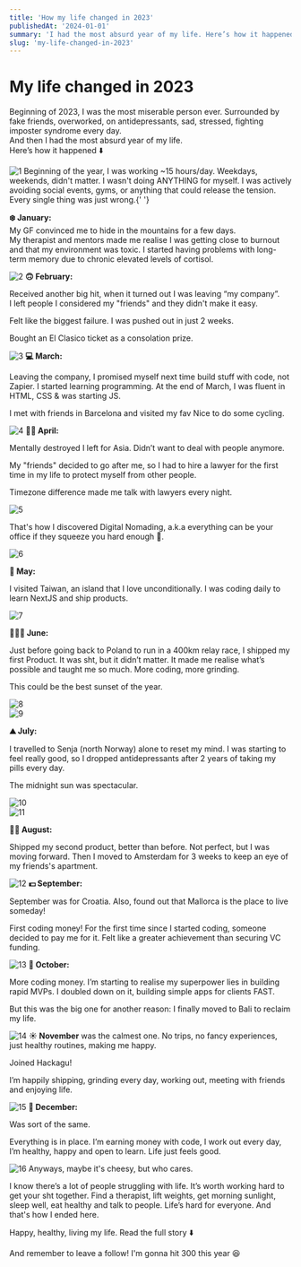 ```yaml
---
title: 'How my life changed in 2023'
publishedAt: '2024-01-01'
summary: 'I had the most absurd year of my life. Here’s how it happened.'
slug: 'my-life-changed-in-2023'
---
```


# My life changed in 2023

Beginning of 2023, I was the most miserable person ever. Surrounded by fake friends, overworked, on antidepressants, sad, stressed, fighting imposter syndrome every day.  
And then I had the most absurd year of my life.  
Here’s how it happened ⬇️

<Image
  src="/content/writing/my-life-changed-in-2023/1.jpeg"
  alt="1"
  width={600}
  height={600}
/>
Beginning of the year, I was working ~15 hours/day. Weekdays, weekends, didn't matter. I wasn't doing ANYTHING for myself. I was actively avoiding social
events, gyms, or anything that could release the tension. Every single thing was just wrong.{' '}

**❄️ January:**  
My GF convinced me to hide in the mountains for a few days.  
My therapist and mentors made me realise I was getting close to burnout and that my environment was toxic. I started having problems with long-term memory due to chronic elevated levels of cortisol.

<Image
  src="/content/writing/my-life-changed-in-2023/2.jpeg"
  alt="2"
  width={600}
  height={600}
/>
**🙃 February:**

Received another big hit, when it turned out I was leaving “my company”.  
I left people I considered my "friends" and they didn't make it easy.

Felt like the biggest failure. I was pushed out in just 2 weeks.

Bought an El Clasico ticket as a consolation prize.

<Image
  src="/content/writing/my-life-changed-in-2023/3.jpeg"
  alt="3"
  width={600}
  height={600}
/>
**💻 March:**

Leaving the company, I promised myself next time build stuff with code, not Zapier. I started learning programming. At the end of March, I was fluent in HTML, CSS & was starting JS.

I met with friends in Barcelona and visited my fav Nice to do some cycling.

<Image
  src="/content/writing/my-life-changed-in-2023/4.jpeg"
  alt="4"
  width={600}
  height={600}
/>
**👨‍⚖️ April:**

Mentally destroyed I left for Asia. Didn’t want to deal with people anymore.

My "friends" decided to go after me, so I had to hire a lawyer for the first time in my life to protect myself from other people.

Timezone difference made me talk with lawyers every night.

<Image
  src="/content/writing/my-life-changed-in-2023/5.jpeg"
  alt="5"
  width={600}
  height={600}
/>

That's how I discovered Digital Nomading, a.k.a everything can be your office if they squeeze you hard enough 🤡.

<Image
  src="/content/writing/my-life-changed-in-2023/6.jpeg"
  alt="6"
  width={600}
  height={600}
/>

**🚢 May:**

I visited Taiwan, an island that I love unconditionally. I was coding daily to
learn NextJS and ship products.

<Image
  src="/content/writing/my-life-changed-in-2023/7.jpeg"
  alt="7"
  width={600}
  height={600}
/>

**🏃🏻‍♂️ June:**

Just before going back to Poland to run in a 400km relay race, I shipped my first Product. It was sht, but it didn’t matter. It made me realise what’s possible and taught me so much. More coding, more grinding.

This could be the best sunset of the year.

<div className="not-prose relative flex h-[300px] w-full flex-row items-center justify-between gap-2 bg-pink-100">
  <div
    className="not-prose relative h-full w-full"
    style={{ height: '200px' }}>
    <Image
      src="/content/writing/my-life-changed-in-2023/8.jpeg"
      alt="8"
      fill
      style={{ objectFit: 'cover' }}
      className="not-prose"
    />
  </div>
  <div
    className="not-prose relative h-full w-full"
    style={{ height: '200px' }}>
    <Image
      src="/content/writing/my-life-changed-in-2023/9.jpeg"
      alt="9"
      fill
      style={{ objectFit: 'cover' }}
      className="not-prose"
    />
  </div>
</div>

**⛰️ July:**

I travelled to Senja (north Norway) alone to reset my mind. I was starting to feel really good, so I dropped antidepressants after 2 years of taking my pills every day.

The midnight sun was spectacular.

<div className="not-prose relative flex h-[300px] w-full flex-row items-center justify-between gap-2 bg-pink-100">
  <div
    className="not-prose relative h-full w-full"
    style={{ height: '200px' }}>
    <Image
      src="/content/writing/my-life-changed-in-2023/10.jpeg"
      alt="10"
      fill
      style={{ objectFit: 'cover' }}
      className="not-prose"
    />
  </div>
  <div
    className="not-prose relative h-full w-full"
    style={{ height: '200px' }}>
    <Image
      src="/content/writing/my-life-changed-in-2023/11.jpeg"
      alt="11"
      fill
      style={{ objectFit: 'cover' }}
      className="not-prose"
    />
  </div>
</div>

**🚴‍♀️ August:**

Shipped my second product, better than before. Not perfect, but I was moving forward. Then I moved to Amsterdam for 3 weeks to keep an eye of my friends's apartment.

<Image
  src="/content/writing/my-life-changed-in-2023/12.jpeg"
  alt="12"
  width={600}
  height={600}
/>
**💵 September:**

September was for Croatia. Also, found out that Mallorca is the place to live someday!

First coding money! For the first time since I started coding, someone decided to pay me for it. Felt like a greater achievement than securing VC funding.

<Image
  src="/content/writing/my-life-changed-in-2023/13.jpeg"
  alt="13"
  width={600}
  height={600}
/>
**🌴 October:**

More coding money. I’m starting to realise my superpower lies in building rapid MVPs. I doubled down on it, building simple apps for clients FAST.

But this was the big one for another reason: I finally moved to Bali to reclaim my life.

<Image
  src="/content/writing/my-life-changed-in-2023/14.jpeg"
  alt="14"
  width={600}
  height={600}
/>
**☀️ November** was the calmest one. No trips, no fancy experiences, just healthy routines, making me happy.

Joined Hackagu!

I’m happily shipping, grinding every day, working out, meeting with friends and enjoying life.

<Image
  src="/content/writing/my-life-changed-in-2023/15.jpeg"
  alt="15"
  width={600}
  height={600}
/>
**🚀 December:**

Was sort of the same.

Everything is in place. I’m earning money with code, I work out every day, I’m healthy, happy and open to learn. Life just feels good.

<Image
  src="/content/writing/my-life-changed-in-2023/16.jpeg"
  alt="16"
  width={600}
  height={600}
/>
Anyways, maybe it's cheesy, but who cares.

I know there’s a lot of people struggling with life. It’s worth working hard to get your sht together. Find a therapist, lift weights, get morning sunlight, sleep well, eat healthy and talk to people. Life’s hard for everyone.
And that's how I ended here.

Happy, healthy, living my life. Read the full story ⬇️

And remember to leave a follow! I'm gonna hit 300 this year 😆

<StaticTweet id="1743153688750034974" />
